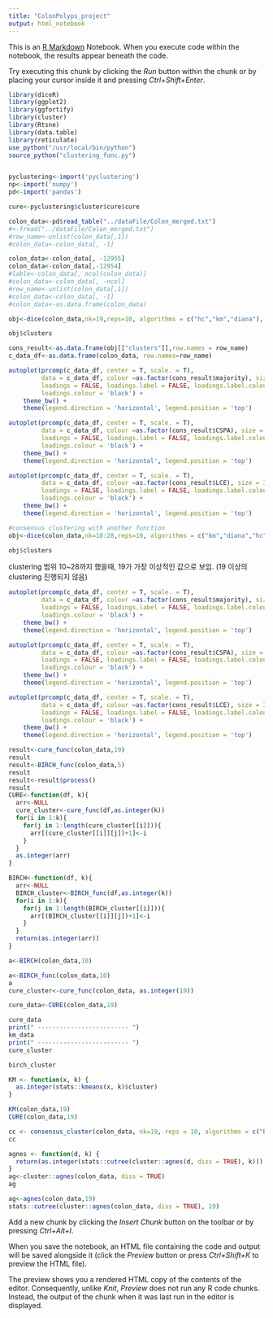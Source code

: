 ```yaml
---
title: "ColonPolyps_project"
output: html_notebook
---
```


This is an [R Markdown](http://rmarkdown.rstudio.com) Notebook. When you execute code within the notebook, the results appear beneath the code. 

Try executing this chunk by clicking the *Run* button within the chunk or by placing your cursor inside it and pressing *Ctrl+Shift+Enter*. 

```r
library(diceR)
library(ggplot2)
library(ggfortify)
library(cluster)
library(Rtsne)
library(data.table)
library(reticulate)
use_python("/usr/local/bin/python")
source_python("clustering_func.py")


pyclustering<-import('pyclustering')
np<-import('numpy')
pd<-import('pandas')

cure<-pyclustering$cluster$cure$cure

colon_data<-pd$read_table("../dataFile/Colon_merged.txt")
#<-fread("../dataFile/Colon_merged.txt")
#row_name<-unlist(colon_data[,1])
#colon_data<-colon_data[, -1]
```

```r
colon_data<-colon_data[, -12955]
colon_data<-colon_data[,-12954]
#lable<-colon_data[, ncol(colon_data)]
#colon_data<-colon_data[, -ncol]
#row_name<-unlist(colon_data[,1])
#colon_data<-colon_data[, -1]
#colon_data<-as.data.frame(colon_data)
```

```r
obj<-dice(colon_data,nk=19,reps=10, algorithms = c("hc","km","diana"), cons.funs = c("majority","CSPA","LCE"), progress = TRUE , evaluate = F, prep.data = "full")
```
```r
obj$clusters
```

```r
cons_result<-as.data.frame(obj[["clusters"]],row.names = row_name)
c_data_df<-as.data.frame(colon_data, row.names=row_name)
```

```r
autoplot(prcomp(c_data_df, center = T, scale. = T), 
         data = c_data_df, colour =as.factor(cons_result$majority), size = 3, label = F,
         loadings = FALSE, loadings.label = FALSE, loadings.label.colour = "black",
         loadings.colour = 'black') +
    theme_bw() + 
    theme(legend.direction = 'horizontal', legend.position = 'top')
```

```r
autoplot(prcomp(c_data_df, center = T, scale. = T), 
         data = c_data_df, colour =as.factor(cons_result$CSPA), size = 3, label = F,
         loadings = FALSE, loadings.label = FALSE, loadings.label.colour = "black",
         loadings.colour = 'black') +
    theme_bw() + 
    theme(legend.direction = 'horizontal', legend.position = 'top')
```

```r
autoplot(prcomp(c_data_df, center = T, scale. = T), 
         data = c_data_df, colour =as.factor(cons_result$LCE), size = 3, label = F,
         loadings = FALSE, loadings.label = FALSE, loadings.label.colour = "black",
         loadings.colour = 'black') +
    theme_bw() + 
    theme(legend.direction = 'horizontal', legend.position = 'top')

```

```r
#consensus clustering with another function
obj<-dice(colon_data,nk=18:28,reps=10, algorithms = c("km","diana","hc"), cons.funs = c("majority","CSPA","LCE"), progress = TRUE , evaluate = F , prep.data = "full")
```

```r
obj$clusters
```
clustering 범위 10~28까지 했을때, 19가 가장 이상적인 값으로 보임. (19 이상의 clustering 진행되지 않음)

```r
autoplot(prcomp(c_data_df, center = T, scale. = T), 
         data = c_data_df, colour =as.factor(cons_result$majority), size = 3, label = F,
         loadings = FALSE, loadings.label = FALSE, loadings.label.colour = "black",
         loadings.colour = 'black') +
    theme_bw() + 
    theme(legend.direction = 'horizontal', legend.position = 'top')
```

```r
autoplot(prcomp(c_data_df, center = T, scale. = T), 
         data = c_data_df, colour =as.factor(cons_result$CSPA), size = 3, label = F,
         loadings = FALSE, loadings.label = FALSE, loadings.label.colour = "black",
         loadings.colour = 'black') +
    theme_bw() + 
    theme(legend.direction = 'horizontal', legend.position = 'top')
```

```r
autoplot(prcomp(c_data_df, center = T, scale. = T), 
         data = c_data_df, colour =as.factor(cons_result$LCE), size = 3, label = F,
         loadings = FALSE, loadings.label = FALSE, loadings.label.colour = "black",
         loadings.colour = 'black') +
    theme_bw() + 
    theme(legend.direction = 'horizontal', legend.position = 'top')

```

```r
result<-cure_func(colon_data,19)
result
result<-BIRCH_func(colon_data,5)
result
result<-result$process()
result
CURE<-function(df, k){
  arr<-NULL
  cure_cluster<-cure_func(df,as.integer(k))
  for(i in 1:k){
    for(j in 1:length(cure_cluster[[i]])){
      arr[(cure_cluster[[i]][j])+1]<-i
    }
  }
  as.integer(arr)
}

BIRCH<-function(df, k){
  arr<-NULL
  BIRCH_cluster<-BIRCH_func(df,as.integer(k))
  for(i in 1:k){
    for(j in 1:length(BIRCH_cluster[[i]])){
      arr[(BIRCH_cluster[[i]][j])+1]<-i
    }
  }
  return(as.integer(arr))
}

a<-BIRCH(colon_data,10)

a<-BIRCH_func(colon_data,10)
a
cure_cluster<-cure_func(colon_data, as.integer(19))

cure_data<-CURE(colon_data,19)

```

```r
cure_data
print(" ------------------------- ")
km_data
print(" ------------------------- ")
cure_cluster
```

```r
birch_cluster
```
```r
KM <- function(x, k) {
  as.integer(stats::kmeans(x, k)$cluster)
}

KM(colon_data,19)
CURE(colon_data,19)

cc <- consensus_cluster(colon_data, nk=19, reps = 10, algorithms = c("BIRCH"), distance = c("euclidean"), progress = T)
cc

agnes <- function(d, k) {
  return(as.integer(stats::cutree(cluster::agnes(d, diss = TRUE), k)))
}
ag<-cluster::agnes(colon_data, diss = TRUE)
ag

ag<-agnes(colon_data,19)
stats::cutree(cluster::agnes(colon_data, diss = TRUE), 19)
```







Add a new chunk by clicking the *Insert Chunk* button on the toolbar or by pressing *Ctrl+Alt+I*.

When you save the notebook, an HTML file containing the code and output will be saved alongside it (click the *Preview* button or press *Ctrl+Shift+K* to preview the HTML file).

The preview shows you a rendered HTML copy of the contents of the editor. Consequently, unlike *Knit*, *Preview* does not run any R code chunks. Instead, the output of the chunk when it was last run in the editor is displayed.
